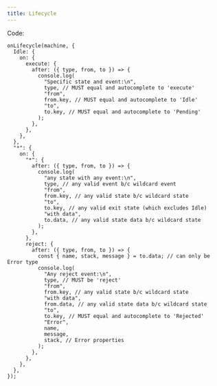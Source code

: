 ```yaml
---
title: Lifecycle
---
```



<LifecycleDemo client:visible />

Code:

```tsx
onLifecycle(machine, {
  Idle: {
    on: {
      execute: {
        after: ({ type, from, to }) => {
          console.log(
            "Specific state and event:\n",
            type, // MUST equal and autocomplete to 'execute'
            "from",
            from.key, // MUST equal and autocomplete to 'Idle'
            "to",
            to.key, // MUST equal and autocomplete to 'Pending'
          );
        },
      },
    },
  },
  "*": {
    on: {
      "*": {
        after: ({ type, from, to }) => {
          console.log(
            "any state with any event:\n",
            type, // any valid event b/c wildcard event
            "from",
            from.key, // any valid state b/c wildcard state
            "to",
            to.key, // any valid exit state (which excludes Idle)
            "with data",
            to.data, // any valid state data b/c wildcard state
          );
        },
      },
      reject: {
        after: ({ type, from, to }) => {
          const { name, stack, message } = to.data; // can only be Error type
          console.log(
            "Any reject event:\n",
            type, // MUST be 'reject'
            "from",
            from.key, // any valid state b/c wildcard state
            "with data",
            from.data, // any valid state data b/c wildcard state
            "to",
            to.key, // MUST equal and autocomplete to 'Rejected'
            "Error",
            name,
            message,
            stack, // Error properties
          );
        },
      },
    },
  },
});
```
